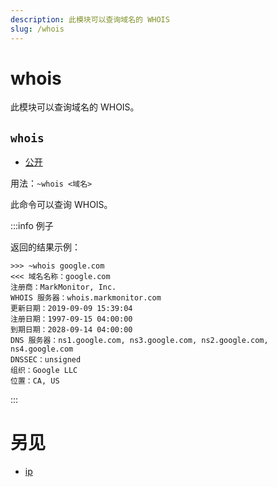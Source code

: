 ```yaml
---
description: 此模块可以查询域名的 WHOIS
slug: /whois
---
```


# whois

此模块可以查询域名的 WHOIS。

## `whois`

- [公开](permissions)

用法：`~whois <域名>`

此命令可以查询 WHOIS。

:::info 例子

返回的结果示例：

```
>>> ~whois google.com
<<< 域名名称：google.com
注册商：MarkMonitor, Inc.
WHOIS 服务器：whois.markmonitor.com
更新日期：2019-09-09 15:39:04
注册日期：1997-09-15 04:00:00
到期日期：2028-09-14 04:00:00
DNS 服务器：ns1.google.com, ns3.google.com, ns2.google.com, ns4.google.com
DNSSEC：unsigned
组织：Google LLC
位置：CA, US
```

:::

# 另见

- [ip](ip)
